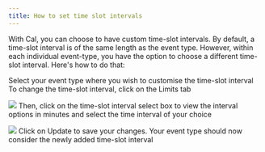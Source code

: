 ```yaml
---
title: How to set time slot intervals
---
```


With Cal, you can choose to have custom time-slot intervals. By default, a time-slot interval is of the same length as the event type. However, within each individual event-type, you have the option to choose a different time-slot interval. Here's how to do that:

<Steps>
<Step>
Select your event type where you wish to customise the time-slot interval
</Step>
<Step>
To change the time-slot interval, click on the Limits tab

[![](https://calcom-inc-0470baa6daee.intercom-attachments-1.com/i/o/1195440623/76d104d7f0c180af98c193af/i1600x899-NNeD2mH2_Zb6_mxmah8.png?expires=1736323200&signature=825b2d64b94fdbab49750aa7e4dec34cf35103f5ed88b8ef50712ed3fdaeede5&req=dSEuE816nYddWvMW1HO4zXuoZWlv56lpfhgdr2Wa0FtAZFnzuitUbtou%2F5c6%0AD2lx%0A)](https://calcom-inc-0470baa6daee.intercom-attachments-1.com/i/o/1195440623/76d104d7f0c180af98c193af/i1600x899-NNeD2mH2_Zb6_mxmah8.png?expires=1736323200&signature=825b2d64b94fdbab49750aa7e4dec34cf35103f5ed88b8ef50712ed3fdaeede5&req=dSEuE816nYddWvMW1HO4zXuoZWlv56lpfhgdr2Wa0FtAZFnzuitUbtou%2F5c6%0AD2lx%0A)
</Step>
<Step>
Then, click on the time-slot interval select box to view the interval options in minutes and select the time interval of your choice

[![](https://calcom-inc-0470baa6daee.intercom-attachments-1.com/i/o/1195440629/65767db77c5cf6f76b665677/i1600x899-55XOS7BonfK3_bh1e5t.png?expires=1736323200&signature=0ec1d25061ecf8849811e12c1f4a186cee46470d57896944666b7ff3e3ca4823&req=dSEuE816nYddUPMW1HO4zW%2B4IcZU7qYXzV%2BL4kVpX45zs5gArEyEAyFEoKTZ%0AGwZt%0A)](https://calcom-inc-0470baa6daee.intercom-attachments-1.com/i/o/1195440629/65767db77c5cf6f76b665677/i1600x899-55XOS7BonfK3_bh1e5t.png?expires=1736323200&signature=0ec1d25061ecf8849811e12c1f4a186cee46470d57896944666b7ff3e3ca4823&req=dSEuE816nYddUPMW1HO4zW%2B4IcZU7qYXzV%2BL4kVpX45zs5gArEyEAyFEoKTZ%0AGwZt%0A)
</Step>
<Step>
Click on Update to save your changes. Your event type should now consider the newly added time-slot interval
</Step>
</Steps>
